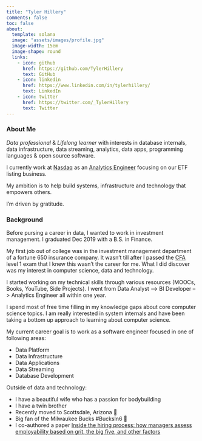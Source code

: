```yaml
---
title: "Tyler Hillery"
comments: false
toc: false
about:
  template: solana
  image: "assets/images/profile.jpg"
  image-width: 15em
  image-shape: round
  links:
    - icon: github
      href: https://github.com/TylerHillery
      text: GitHub
    - icon: linkedin
      href: https://www.linkedin.com/in/tylerhillery/
      text: LinkedIn
    - icon: twitter
      href: https://twitter.com/_TylerHillery
      text: Twitter
---
```

### **About Me**
*Data professional* & *Lifelong learner* with interests in database internals, data infrastructure, data streaming, analytics, data apps, programming languages & open source software.

I currently work at [Nasdaq](https://www.nasdaq.com/) as an [Analytics Engineer](https://www.getdbt.com/what-is-analytics-engineering/) focusing on our ETF listing business.

My ambition is to help build systems, infrastructure and technology that empowers others.

I'm driven by gratitude.

### **Background**
Before pursing a career in data, I wanted to work in investment management. I graduated Dec 2019 with a B.S. in Finance.

My first job out of college was in the investment management department of a fortune 650 insurance company. It wasn't till after I passed the [CFA](https://www.cfainstitute.org/en/programs/cfa/charter) level 1 exam that I knew this wasn't the career for me. What I did discover was my interest in computer science, data and technology. 

I started working on my technical skills through various resources (MOOCs, Books, YouTube, Side Projects). I went from Data Analyst --> BI Developer --> Analytics Engineer all within one year.

I spend most of free time filling in my knowledge gaps about core computer science topics. I am really interested in system internals and have been taking a bottom up approach to learning about computer science. 

My current career goal is to work as a software engineer focused in one of following areas:

- Data Platform
- Data Infrastructure
- Data Applications
- Data Streaming 
- Database Development

Outside of data and technology: 

- I have a beautiful wife who has a passion for bodybuilding
- I have a twin brother 
- Recently moved to Scottsdale, Arizona 🌵
- Big fan of the Milwaukee Bucks #BucksIn6 🦌
- I co-authored a paper [Inside the hiring process: how managers assess employability based on grit, the big five, and other factors ](https://www.researchgate.net/publication/335182644_Inside_the_hiring_process_how_managers_assess_employability_based_on_grit_the_big_five_and_other_factors)
